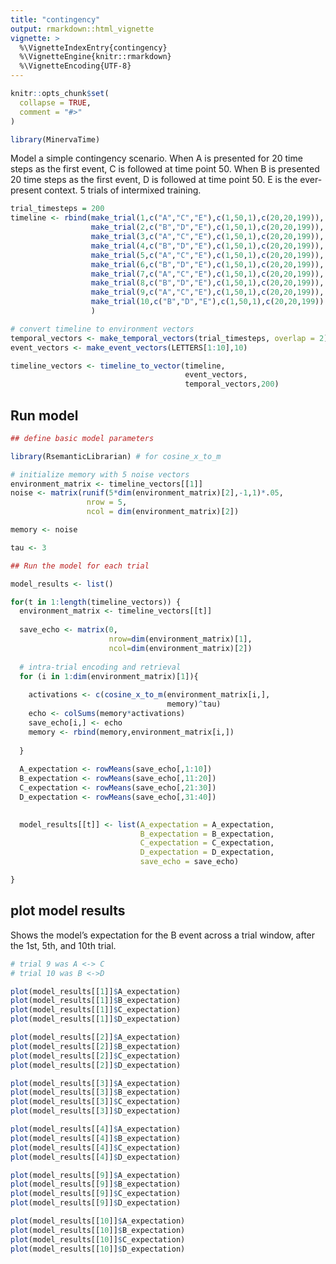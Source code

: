 ```yaml
---
title: "contingency"
output: rmarkdown::html_vignette
vignette: >
  %\VignetteIndexEntry{contingency}
  %\VignetteEngine{knitr::rmarkdown}
  %\VignetteEncoding{UTF-8}
---
```


```r
knitr::opts_chunk$set(
  collapse = TRUE,
  comment = "#>"
)
```

```r
library(MinervaTime)
```

Model a simple contingency scenario. When A is presented for 20 time steps as the first event, C is followed at time point 50. When B is presented 20 time steps as the first event, D is followed at time point 50. E is the ever-present context. 5 trials of intermixed training.

```r
trial_timesteps = 200
timeline <- rbind(make_trial(1,c("A","C","E"),c(1,50,1),c(20,20,199)),
                  make_trial(2,c("B","D","E"),c(1,50,1),c(20,20,199)),
                  make_trial(3,c("A","C","E"),c(1,50,1),c(20,20,199)),
                  make_trial(4,c("B","D","E"),c(1,50,1),c(20,20,199)),
                  make_trial(5,c("A","C","E"),c(1,50,1),c(20,20,199)),
                  make_trial(6,c("B","D","E"),c(1,50,1),c(20,20,199)),
                  make_trial(7,c("A","C","E"),c(1,50,1),c(20,20,199)),
                  make_trial(8,c("B","D","E"),c(1,50,1),c(20,20,199)),
                  make_trial(9,c("A","C","E"),c(1,50,1),c(20,20,199)),
                  make_trial(10,c("B","D","E"),c(1,50,1),c(20,20,199))
                  )

# convert timeline to environment vectors
temporal_vectors <- make_temporal_vectors(trial_timesteps, overlap = 2)
event_vectors <- make_event_vectors(LETTERS[1:10],10)

timeline_vectors <- timeline_to_vector(timeline,
                                       event_vectors,
                                       temporal_vectors,200)
```

## Run model

```r
## define basic model parameters

library(RsemanticLibrarian) # for cosine_x_to_m

# initialize memory with 5 noise vectors
environment_matrix <- timeline_vectors[[1]]
noise <- matrix(runif(5*dim(environment_matrix)[2],-1,1)*.05,
                 nrow = 5,
                 ncol = dim(environment_matrix)[2])

memory <- noise

tau <- 3

## Run the model for each trial

model_results <- list()

for(t in 1:length(timeline_vectors)) {
  environment_matrix <- timeline_vectors[[t]]
  
  save_echo <- matrix(0,
                      nrow=dim(environment_matrix)[1],
                      ncol=dim(environment_matrix)[2])
  
  # intra-trial encoding and retrieval
  for (i in 1:dim(environment_matrix)[1]){
    
    activations <- c(cosine_x_to_m(environment_matrix[i,],
                                   memory)^tau)
    echo <- colSums(memory*activations)
    save_echo[i,] <- echo
    memory <- rbind(memory,environment_matrix[i,])
  
  }
  
  A_expectation <- rowMeans(save_echo[,1:10])
  B_expectation <- rowMeans(save_echo[,11:20])
  C_expectation <- rowMeans(save_echo[,21:30])
  D_expectation <- rowMeans(save_echo[,31:40])

  
  model_results[[t]] <- list(A_expectation = A_expectation,
                             B_expectation = B_expectation,
                             C_expectation = C_expectation,
                             D_expectation = D_expectation,
                             save_echo = save_echo)

}

```

## plot model results

Shows the model's expectation for the B event across a trial window, after the 1st, 5th, and 10th trial.

```r
# trial 9 was A <-> C
# trial 10 was B <->D

plot(model_results[[1]]$A_expectation)
plot(model_results[[1]]$B_expectation)
plot(model_results[[1]]$C_expectation)
plot(model_results[[1]]$D_expectation)

plot(model_results[[2]]$A_expectation)
plot(model_results[[2]]$B_expectation)
plot(model_results[[2]]$C_expectation)
plot(model_results[[2]]$D_expectation)

plot(model_results[[3]]$A_expectation)
plot(model_results[[3]]$B_expectation)
plot(model_results[[3]]$C_expectation)
plot(model_results[[3]]$D_expectation)

plot(model_results[[4]]$A_expectation)
plot(model_results[[4]]$B_expectation)
plot(model_results[[4]]$C_expectation)
plot(model_results[[4]]$D_expectation)

plot(model_results[[9]]$A_expectation)
plot(model_results[[9]]$B_expectation)
plot(model_results[[9]]$C_expectation)
plot(model_results[[9]]$D_expectation)

plot(model_results[[10]]$A_expectation)
plot(model_results[[10]]$B_expectation)
plot(model_results[[10]]$C_expectation)
plot(model_results[[10]]$D_expectation)

```

